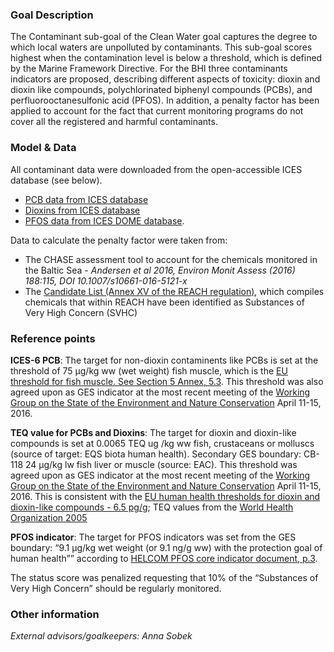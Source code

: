 ### Goal Description

The Contaminant sub-goal of the Clean Water goal captures the degree to which local waters are unpolluted by contaminants. This sub-goal scores highest when the contamination level is below a threshold, which is defined by the Marine Framework Directive. For the BHI three contaminants indicators are proposed, describing different aspects of toxicity: dioxin and dioxin like compounds, polychlorinated biphenyl compounds (PCBs), and perfluorooctanesulfonic acid (PFOS). In addition, a penalty factor has been applied to account for the fact that current monitoring programs do not cover all the registered and harmful contaminants.

### Model & Data

All contaminant data were downloaded from the open-accessible ICES database (see below).

- [PCB data from ICES database](http://dome.ices.dk/views/ContaminantsBiota.aspx)  
- [Dioxins from ICES database](http://dome.ices.dk/views/ContaminantsBiota.aspx)  
- [PFOS data from ICES DOME database](http://dome.ices.dk/views/ContaminantsBiota.aspx).  

Data to calculate the penalty factor were taken from: 

-	The CHASE assessment tool to account for the chemicals monitored in the Baltic Sea - _Andersen et al 2016, Environ Monit Assess (2016) 188:115, DOI 10.1007/s10661-016-5121-x_
-	The [Candidate List (Annex XV of the REACH regulation)]((https://echa.europa.eu/candidate-list-table)), which compiles chemicals that within REACH have been identified as Substances of Very High Concern (SVHC) 


### Reference points

**ICES-6 PCB**: The target for non-dioxin contaminents like PCBs is set at the threshold of 75 μg/kg ww (wet weight) fish muscle, which is the [EU threshold for fish muscle. See Section 5 Annex, 5.3](http://eur-lex.europa.eu/LexUriServ/LexUriServ.do?uri=OJ:L:2011:320:0018:0023:EN:PDF). This threshold was also agreed upon as GES indicator at the most recent meeting of the [Working Group on the State of the Environment and Nature Conservation](http://helcom.fi/helcom-at-work/groups/state-and-conservation) April 11-15, 2016. 

**TEQ value for PCBs and Dioxins**: The target for dioxin and dioxin-like compounds is set at 0.0065 TEQ ug /kg ww fish, crustaceans or molluscs (source of target: EQS biota human health). Secondary GES boundary: CB-118 24 μg/kg lw fish liver or muscle (source: EAC). This threshold was agreed upon as GES indicator at the most recent meeting of the [Working Group on the State of the Environment and Nature Conservation](http://helcom.fi/helcom-at-work/groups/state-and-conservation) April 11-15, 2016. This is consistent with the [EU human health thresholds for dioxin and dioxin-like compounds - 6.5 pg/g](http://eur-lex.europa.eu/LexUriServ/LexUriServ.do?uri=OJ:L:2011:320:0018:0023:EN:PDF); TEQ values from the [World Health Organization 2005](http://www.who.int/ipcs/assessment/tef_values.pdf)  

**PFOS indicator**: The target for PFOS indicators was set from the GES boundary: "9.1 μg/kg wet weight (or 9.1 ng/g ww) with the protection goal of human health"" according to [HELCOM PFOS core indicator document, p.3](http://www.helcom.fi/Core%20Indicators/PFOS_HELCOM%20core%20indicator%202016_web%20version.pdf).  

The status score was penalized requesting that 10% of the “Substances of Very High Concern” should be regularly monitored. 

<!-- ### Considerations for BHI 2.0 -->

### Other information

*External advisors/goalkeepers: Anna Sobek*
